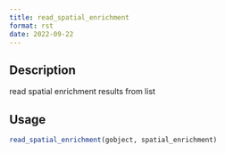 ```yaml
--- 
title: read_spatial_enrichment 
format: rst 
date: 2022-09-22 
--- 
```


## Description

read spatial enrichment results from list


## Usage

```r
read_spatial_enrichment(gobject, spatial_enrichment)
```


